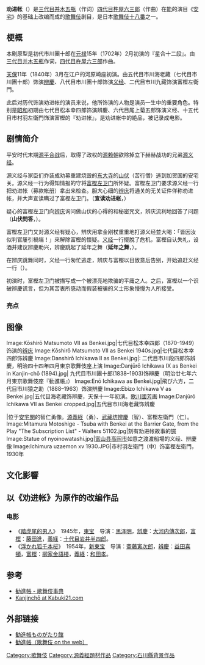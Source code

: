 {{expand|time=2012-01-30T03:17:40+00:00}}
{{Infobox Play | name = 劝进帐  | image =Ebizō Ichikawa V as Benkei and Danjūrō Ichikawa VIII as Tokashi.jpg | caption =五代目市川海老藏饰'''辨慶'''、八代目市川團十郎饰'''富樫左衛門'''，[[歌川国贞|歌川国贞]]绘，1852年
 | writer = [[三代目並木五瓶|三代目並木五瓶]]作词<br />
[[四代目杵屋六三郎|四代目杵屋六三郎]]作曲
  | chorus =
  | characters = [[源义经|源义经]], [[武藏坊辨庆|武藏坊辨庆]],富樫左卫门  | mute =
  | setting= [[加賀國|加贺]]的[[安宅关|安宅关]],<br />公元1160–80年
  | date of premiere =1840年3月,<br />[[江戸|江戸]]的[[河原崎座|河原崎座]]
  | country of Origin = [[日本|日本]]
  | original language = [[日语|日语]]
  | series =
  | subject = 
  | genre = [[歌舞伎|歌舞伎]]
}}
'''劝进帐'''（{{jpn|j=勧進帳|hg=かんじんちょう|rm=Kanjincho}}）是[[三代目并木五瓶|三代目并木五瓶]]（作词）[[四代目杵屋六三郎|四代目杵屋六三郎]]（作曲）在[[能|能]]的演目《[[安宅|安宅]]》的基础上改编而成的[[歌舞伎|歌舞伎]]剧目，是日本[[歌舞伎十八番|歌舞伎十八番]]之一。
==梗概==
本剧原型是初代市川團十郎在[[元禄|元禄]]15年（1702年）2月初演的『星合十二段』。由[[三代目并木五瓶|三代目并木五瓶]]作词，[[四代目杵屋六三郎|四代目杵屋六三郎]]作曲。

[[天保_(日本)|天保]]11年（1840年）3月在江户的河原崎座初演。由五代目市川海老藏（七代目市川團十郎）饰演[[辨慶|辨慶]]、八代目市川團十郎饰演[[义经|义经]]、二代目市川九藏饰演富樫左衛門。

此后对历代饰演劝进帐的演员来说，他所饰演的人物是演员一生中的重要角色。特别是[[昭和|昭和]]初期由七代目松本幸四郎饰演辨慶、六代目尾上菊五郎饰演义经、十五代目市村羽左衛門饰演富樫的『劝进帐』，是劝进帐中的絶品，被记录成电影。

{{japanese|japanese=勧進帳|kana=かんじんちょう|romaji=Kanjinchō}}
==剧情简介==
平安时代末期[[源平合战|源平合战]]后，取得了政权的[[源赖朝|源赖朝]]欲除掉立下赫赫战功的兄弟[[源义经|源义经]]。

源义经与家臣们乔装成劝募重建烧毁的[[东大寺|东大寺]]的[[山伏|山伏]]（苦行僧）逃到加贺国的安宅关。源义经一行为得知情报的守将[[富樫左卫门|富樫左卫门]]所怀疑。富樫左卫门要求源义经一行把劝进帐（募款帐册）拿出来检查。胆大心细的[[武藏坊辨庆|辨庆]]将通关的无关证件佯称劝进帐，并大声宣读瞒过了富樫左卫门。（'''宣读劝进帐'''，{{jpn|j=勧進帳読上げ|hg=|rm=}}）

疑心的富樫左卫门向[[武藏坊辨庆|辨庆]]询问做山伏的心得的和秘密咒文，辨庆流利地回答了问题（'''山伏問答'''，{{jpn|j=山伏問答|hg=|rm=}}）。

富樫左卫门又对源义经有疑心，辨庆用拿金刚杖重重地打源义经並大喝：「皆因汝似判官屢引禍端！」來解除富樫的懷疑。[[义经|义经]]一行擺脫了危机，富樫自认失礼，设酒并建议辨慶助兴，辨慶跳起了延年之舞（'''延年之舞'''，{{jpn|j=延年の舞|hg=|rm=}}）。

在辨庆跳舞同时，义经一行匆忙逃走，辨庆与富樫以目致意后告别，开始追赶义经一行（{{jpn|j=飛び六方|hg=とび ろっぽう|rm=}}）。

初演时，富樫左卫门被描写成一个被漂亮地欺骗的平庸之人。之后，富樫以一个识破辨慶谎言，但为其苦衷所感动而假装被骗的义士形象慢慢为人所接受。

=== 亮点 ===

== 图像 ==
<gallery widths="180px" heights="230px" perrow="5">
Image:Kōshirō Matsumoto VII as Benkei.jpg|七代目松本幸四郎（1870–1949）饰演的[[武藏坊辨庆|辨庆]]
Image:Kōshirō Matsumoto VII as Benkei 1940s.jpg|七代目松本幸四郎饰辨慶
Image:Danshirō Ichikawa II as Benkei.jpg|: 二代目市川段四郎饰辨慶，明治四十四年四月東京歌舞伎座上演
Image:Danjūrō Ichikawa IX as Benkei in Kanjin-chō (1894).jpg| 九代目市川團十郎(1838–1903)饰辨慶（明治廿七年六月東京歌舞伎座『勧進帳』）
Image:Enō Ichikawa as Benkei.jpg|飛び六方，二代目市川猿之助（1888–1963）饰演辨慶
Image:Ebizo Ichikawa V as Benkei.jpg|五代目海老藏饰辨慶，天保十一年初演。[[歌川國芳|歌川國芳]]画
Image:Danjūrō Ichikawa VII as Benkei cropped.jpg|五代目市川海老藏饰辨慶
</gallery>
<gallery widths="240px" heights="200px" perrow="4">
|位于[[安宅関|安宅関]]的智仁勇像。[[源義経|源義経]]（勇）、[[武藏坊辨慶|武藏坊辨慶]]（智）、富樫左衛門（仁）。
Image:Mitamura Motoshige - Tsuba with Benkei at the Barrier Gate, from the Play "The Subscription List" - Walters 51102.jpg|刻有劝进帐故事的[[锷|锷]]
Image:Statue of nyoinowatashi.jpg|[[富山县|富山县]][[高岡市|高岡市]]如意之渡渡船場的义经、辨慶像
Image:Ichimura uzaemon xv 1930.JPG|市村羽左衛門（中）饰富樫左衛門，1930年
</gallery>

==文化影響==

==以《劝进帐》为原作的改编作品 ==
===电影===
*《[[踏虎尾的男人|踏虎尾的男人]]》　1945年，[[東宝|東宝]]　导演：[[黑泽明|黑泽明]]，[[武藏坊辨慶|辨慶]]：[[大河内傳次郎|大河内傳次郎]]，[[富樫左衛門|富樫]]：[[藤田進_(日本演員)|藤田進]]，[[源義経|義経]]：[[岩井半四郎_(10代目)|十代目岩井半四郎]]。
*《[[浮かれ狐千本桜|浮かれ狐千本桜]]》　1954年，[[新東宝|新東宝]]　导演：[[斋藤寅次郎|斋藤寅次郎]]，[[武藏坊辨慶|辨慶]]：[[益田キートン|益田喜頓]]，[[富樫左衛門|富樫]]：[[柳家金語楼|柳家金語楼]]，[[源義経|義経]]：[[和田孝|和田孝]]。

==参考==
*[http://www2.ntj.jac.go.jp/dglib/contents/learn/edc_dic/dictionary/dic_ka/dic_ka_22.html 勧進帳 - 歌舞伎事典]{{Wayback|url=http://www2.ntj.jac.go.jp/dglib/contents/learn/edc_dic/dictionary/dic_ka/dic_ka_22.html |date=20120811013330 }}
*[http://kabuki21.com/kanjincho.php Kanjinchō at Kabuki21.com]{{Wayback|url=http://kabuki21.com/kanjincho.php |date=20130128144500 }}

== 外部链接 ==
* [https://web.archive.org/web/20130508144923/http://ataka-no-seki.or.jp/monogatarikan.htm 勧進帳ものがたり館]<!--広告-->
* [http://enmokudb.kabuki.ne.jp/repertoire/673 勧進帳（歌舞伎 on the web）]{{Wayback|url=http://enmokudb.kabuki.ne.jp/repertoire/673 |date=20200616102001 }}

[[Category:歌舞伎|Category:歌舞伎]]
[[Category:源義經題材作品|Category:源義經題材作品]]
[[Category:石川縣背景作品|Category:石川縣背景作品]]